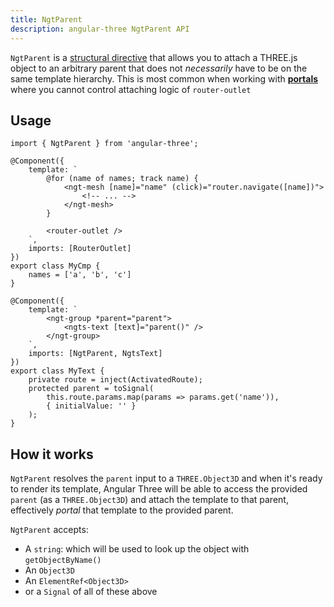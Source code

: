 ```yaml
---
title: NgtParent
description: angular-three NgtParent API
---
```


`NgtParent` is a [structural directive](https://angular.dev/guide/structural-directives) that allows you to attach a THREE.js object to an arbitrary parent that does not _necessarily_ have to be on the same template hierarchy.
This is most common when working with [**portals**](/learn/advanced/portals) where you cannot control attaching logic of `router-outlet`

## Usage

```angular-ts
import { NgtParent } from 'angular-three';

@Component({
    template: `
        @for (name of names; track name) {
            <ngt-mesh [name]="name" (click)="router.navigate([name])">
                <!-- ... -->
            </ngt-mesh>
        }

        <router-outlet />
    `,
    imports: [RouterOutlet]
})
export class MyCmp {
    names = ['a', 'b', 'c']
}

@Component({
    template: `
        <ngt-group *parent="parent">
            <ngts-text [text]="parent()" />
        </ngt-group>
    `,
    imports: [NgtParent, NgtsText]
})
export class MyText {
    private route = inject(ActivatedRoute);
    protected parent = toSignal(
        this.route.params.map(params => params.get('name')),
        { initialValue: '' }
    );
}
```

## How it works

`NgtParent` resolves the `parent` input to a `THREE.Object3D` and when it's ready to render its template, Angular Three will be able to access the provided `parent` (as a `THREE.Object3D`) and attach the template to that parent, effectively _portal_ that template to the provided parent.

`NgtParent` accepts:

- A `string`: which will be used to look up the object with `getObjectByName()`
- An `Object3D`
- An `ElementRef<Object3D>`
- or a `Signal` of all of these above
